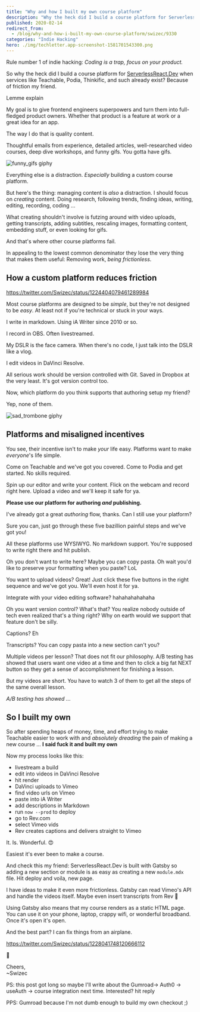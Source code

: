 ```yaml
---
title: "Why and how I built my own course platform"
description: "Why the heck did I build a course platform for ServerlessReact.Dev when services like Teachable, Podia, Thinkific, and such already exist? Because of friction my friend."
published: 2020-02-14
redirect_from:
  - /blog/why-and-how-i-built-my-own-course-platform/swizec/9330
categories: "Indie Hacking"
hero: ./img/techletter.app-screenshot-1581701543300.png
---
```


Rule number 1 of indie hacking: _Coding is a trap, focus on your product._

So why the heck did I build a course platform for [ServerlessReact.Dev](https://serverlessreact.dev) when services like Teachable, Podia, Thinkific, and such already exist? Because of friction my friend.

Lemme explain

My goal is to give frontend engineers superpowers and turn them into full-fledged product owners. Whether that product is a feature at work or a great idea for an app.

The way I do that is quality content.

Thoughtful emails from experience, detailed articles, well-researched video courses, deep dive workshops, and funny gifs. You gotta have gifs.

![funny_gifs giphy](./img/media-110F1JFzWKtiA8-giphy.gif)

Everything else is a distraction. _Especially_ building a custom course platform.

But here's the thing: managing content is _also_ a distraction. I should focus on _creating_ content. Doing research, following trends, finding ideas, writing, editing, recording, coding ...

What creating shouldn't involve is futzing around with video uploads, getting transcripts, adding subtitles, rescaling images, formatting content, embedding stuff, or even looking for gifs.

And that's where other course platforms fail.

In appealing to the lowest common denominator they lose the very thing that makes them useful: Removing work, _being frictionless_.

## How a custom platform reduces friction

https://twitter.com/Swizec/status/1224404079461289984

Most course platforms are designed to be _simple_, but they're not designed to be _easy_. At least not if you're technical or stuck in your ways.

I write in markdown. Using iA Writer since 2010 or so.

I record in OBS. Often livestreamed.

My DSLR is the face camera. When there's no code, I just talk into the DSLR like a vlog.

I edit videos in DaVinci Resolve.

All serious work should be version controlled with Git. Saved in Dropbox at the very least. It's got version control too.

Now, which platform do you think supports that authoring setup my friend?

Yep, none of them.

![sad_trombone giphy](./img/media-mbPqOzyASJzB6-giphy.gif)

## Platforms and misaligned incentives

You see, their incentive isn't to make _your_ life easy. Platforms want to make _everyone_'s life simple.

Come on Teachable and we've got you covered. Come to Podia and get started. No skills required.

Spin up our editor and write your content. Flick on the webcam and record right here. Upload a video and we'll keep it safe for ya.

**Please use our platform for authoring _and_ publishing.**

I've already got a great _authoring_ flow, thanks. Can I still use your platform?

Sure you can, just go through these five bazillion painful steps and we've got you!

All these platforms use WYSIWYG. No markdown support. You're supposed to write right there and hit publish.

Oh you don't want to write here? Maybe you can copy pasta. Oh wait you'd like to preserve your formatting when you paste? LoL

You want to upload videos? Great! Just click these five buttons in the right sequence and we've got you. We'll even host it for ya.

Integrate with your video editing software? hahahahahahaha

Oh you want version control? What's that? You realize nobody outside of tech even realized that's a thing right? Why on earth would we support that feature don't be silly.

Captions? Eh

Transcripts? You can copy pasta into a new section can't you?

Multiple videos per lesson? That does not fit our philosophy. A/B testing has showed that users want one video at a time and then to click a big fat NEXT button so they get a sense of accomplishment for finishing a lesson.

But my videos are short. You have to watch 3 of them to get all the steps of the same overall lesson.

_A/B testing has showed_ ...

## So I built my own

So after spending heaps of money, time, and effort trying to make Teachable easier to work with and _absolutely dreading_ the pain of making a new course ... **I said fuck it and built my own**

Now my process looks like this:

- livestream a build
- edit into videos in DaVinci Resolve
- hit render
- DaVinci uploads to Vimeo
- find video urls on Vimeo
- paste into iA Writer
- add descriptions in Markdown
- run `now --prod` to deploy
- go to Rev.com
- select Vimeo vids
- Rev creates captions and delivers straight to Vimeo

It. Is. Wonderful. 😍

Easiest it's ever been to make a course.

And check this my friend: ServerlessReact.Dev is built with Gatsby so adding a new section or module is as easy as creating a new `module.mdx` file. Hit deploy and voila, new page.

I have ideas to make it even more frictionless. Gatsby can read Vimeo's API and handle the videos itself. Maybe even insert transcripts from Rev 🤔

Using Gatsby also means that my course renders as a static HTML page. You can use it on your phone, laptop, crappy wifi, or wonderful broadband. Once it's open it's open.

And the best part? I can fix things from an airplane.

https://twitter.com/Swizec/status/1228041748120666112

🤘

Cheers,  
~Swizec

PS: this post got long so maybe I'll write about the Gumroad-> Auth0 -> useAuth -> course integration next time. Interested? hit reply

PPS: Gumroad because I'm not dumb enough to build my own checkout ;)
